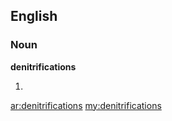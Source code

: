==English==

===Noun===
'''denitrifications'''

# {{plural of|[[denitrification]]}}

[[ar:denitrifications]]
[[my:denitrifications]]